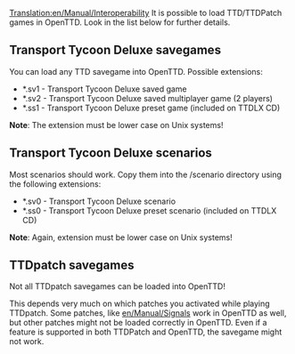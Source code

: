 [[Translation:en/Manual/Interoperability]]
It is possible to load TTD/TTDPatch games in OpenTTD. Look in the list below for further details.

==Transport Tycoon Deluxe savegames==
You can load any TTD savegame into OpenTTD. Possible extensions:
* *.sv1 - Transport Tycoon Deluxe saved game
* *.sv2 - Transport Tycoon Deluxe saved multiplayer game (2 players)
* *.ss1 - Transport Tycoon Deluxe preset game (included on TTDLX CD)
'''Note''': The extension must be lower case on Unix systems!

==Transport Tycoon Deluxe scenarios==
Most scenarios should work. Copy them into the /scenario directory using the following extensions:
* *.sv0 - Transport Tycoon Deluxe scenario
* *.ss0 - Transport Tycoon Deluxe preset scenario (included on TTDLX CD)
'''Note''': Again, extension must be lower case on Unix systems!

==TTDpatch savegames==
<warning>Not all TTDpatch savegames can be loaded into OpenTTD!</warning> This depends very much on which patches you activated while playing TTDpatch. Some patches, like [[en/Manual/Signals]] work in OpenTTD as well, but other patches might not be loaded correctly in OpenTTD. Even if a feature is supported in both TTDPatch and OpenTTD, the savegame might not work.